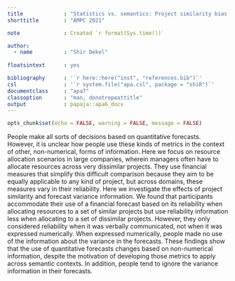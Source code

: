 ```yaml
---
title             : "Statistics vs. semantics: Project similarity bias and variance neglect in forecast metric evaluation"
shorttitle        : "AMPC 2021"

note              : Created `r format(Sys.time())`

author: 
  - name          : "Shir Dekel"
  
floatsintext      : yes

bibliography      : '`r here::here("inst", "references.bib")`'
csl               : '`r system.file("apa.csl", package = "shiR")`'
documentclass     : "apa7"
classoption       : "man, donotrepeattitle"
output            : papaja::apa6_docx
---
```


```r
opts_chunk$set(echo = FALSE, warning = FALSE, message = FALSE)
```

People make all sorts of decisions based on quantitative forecasts. However, it
is unclear how people use these kinds of metrics in the context of other,
non-numerical, forms of information. Here we focus on resource allocation
scenarios in large companies, wherein managers often have to allocate resources
across very dissimilar projects. They use financial measures that simplify this
difficult comparison because they aim to be equally applicable to any kind of
project, but across domains, these measures vary in their reliability. Here we
investigate the effects of project similarity and forecast variance
information. We found that participants accommodate their use of a financial
forecast based on its reliability when allocating resources to a set of similar
projects but use reliability information less when allocating to a set of
dissimilar projects. However, they only considered reliability when it was
verbally communicated, not when it was expressed numerically. When expressed
numerically, people made no use of the information about the variance in the
forecasts. These findings show that the use of quantitative forecasts changes
based on non-numerical information, despite the motivation of developing those
metrics to apply across semantic contexts. In addition, people tend to ignore
the variance information in their forecasts.
